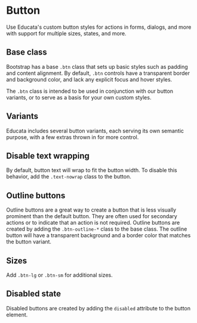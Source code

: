 

# Button

Use Educata's custom button styles for actions in forms, dialogs, and more with support for multiple sizes, states, and more.

## Base class

Bootstrap has a base `.btn` class that sets up basic styles such as padding and content alignment.
By default, `.btn` controls have a transparent border and background color, and lack any explicit focus and hover styles.

<Canvas of={ButtonStories.Example} />

The `.btn` class is intended to be used in conjunction with our button variants, or to serve as a basis for your own custom styles.

## Variants

Educata includes several button variants, each serving its own semantic purpose, with a few extras thrown in for more control.

<Canvas of={ButtonStories.Variations} />

## Disable text wrapping

By default, button text will wrap to fit the button width. To disable this behavior, add the `.text-nowrap` class to the button.

## Outline buttons

Outline buttons are a great way to create a button that is less visually prominent than the default button. They are often used for secondary actions or to indicate that an action is not required.
Outline buttons are created by adding the `.btn-outline-*` class to the base class. The outline button will have a transparent background and a border color that matches the button variant.

<Canvas of={ButtonStories.Outline} />

## Sizes

Add `.btn-lg` or `.btn-sm` for additional sizes.

<Canvas of={ButtonStories.Sizes} />

## Disabled state

Disabled buttons are created by adding the `disabled` attribute to the button element.

<Canvas of={ButtonStories.Disabled} />
